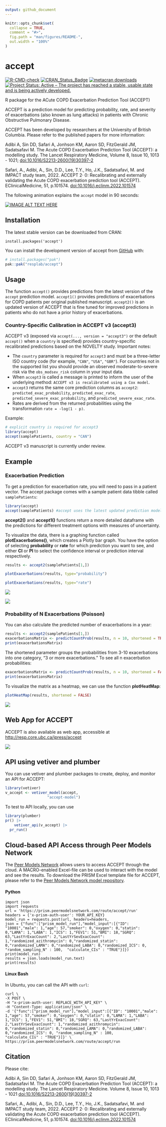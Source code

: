 ```yaml
---
output: github_document
---
```


<!-- README.md is generated from README.Rmd. Please edit that file -->

```r
knitr::opts_chunk$set(
  collapse = TRUE,
  comment = "#>",
  fig.path = "man/figures/README-",
  out.width = "100%"
)
```

# accept

<!-- badges: start -->

[![R-CMD-check](https://github.com/resplab/accept/actions/workflows/R-CMD-check.yaml/badge.svg)](https://github.com/resplab/accept/actions/workflows/R-CMD-check.yaml)
[![CRAN_Status_Badge](https://www.r-pkg.org/badges/version/accept)](https://cran.r-project.org/package=accept) [![metacran downloads](https://cranlogs.r-pkg.org/badges/accept)](https://cran.r-project.org/package=accept) [![Project Status: Active -- The project has reached a stable, usable state and is being actively developed.](https://www.repostatus.org/badges/latest/active.svg)](https://www.repostatus.org/#active)
<!-- badges: end -->

R package for the ACute COPD Exacerbation Prediction Tool (ACCEPT)

ACCEPT is a prediction model for predicting probability, rate, and severity of exacerbations (also known as lung attacks) in patients with Chronic Obstructive Pulmonary Disease.

ACCEPT has been developed by researchers at the University of British Columbia. Please refer to the published papers for more information:

Adibi A, Sin DD, Safari A, Jonhson KM, Aaron SD, FitzGerald JM, Sadatsafavi M. The Acute COPD Exacerbation Prediction Tool (ACCEPT): a modelling study. The Lancet Respiratory Medicine, Volume 8, Issue 10, 1013 - 1021; [doi:10.1016/S2213-2600(19)30397-2](https://doi.org/10.1016/S2213-2600(19)30397-2)

Safari, A., Adibi, A., Sin, D.D., Lee, T.Y., Ho, J.K., Sadatsafavi, M. and IMPACT study team, 2022. ACCEPT 2· 0: Recalibrating and externally validating the Acute COPD exacerbation prediction tool (ACCEPT). EClinicalMedicine, 51, p.101574. [doi:10.1016/j.eclinm.2022.101574](http://doi.org/10.1016/j.eclinm.2022.101574)

The following animation explains the `accept` model in 90 seconds:

[![IMAGE ALT TEXT HERE](https://img.youtube.com/vi/UuGLN128Z3Y/0.jpg)](https://www.youtube.com/watch?v=UuGLN128Z3Y)

## Installation

The latest stable version can be downloaded from CRAN:

`install.packages('accept')`

You can install the development version of accept from [GitHub](https://github.com/) with:

``` r
# install.packages("pak")
pak::pak("resplab/accept")
```

## Usage

The function `accept()` provides predictions from the latest version of the `accept` prediction model. `accept1()` provides predictions of exacerbations for COPD patients per original published manuscript. `accept2()` is an updated version of ACCEPT that is fine tuned for improved predictions in patients who do not have a prior history of exacerbations.

### Country-Specific Calibration in ACCEPT v3 (accept3)

ACCEPT v3 (exposed via `accept(..., version = "accept3")` or the default `accept()` when a `country` is specified) provides country-specific recalibrated predictions based on the NOVELTY study. Important notes:

- The `country` parameter is required for `accept3` and must be a three-letter ISO country code (for example, `"CAN"`, `"USA"`, `"GBR"`). For countries not in the supported list you should provide an observed moderate-to-severe risk via the `obs_modsev_risk` column in your input data.
- When `accept3` is called a message is printed to inform the user of the underlying method: `ACCEPT v3 is recalibrated using a Cox model`.
- `accept3` returns the same core prediction columns as `accept2`: `predicted_exac_probability`, `predicted_exac_rate`, `predicted_severe_exac_probability`, and `predicted_severe_exac_rate`.
- Rates are derived from the returned probabilities using the transformation `rate = -log(1 - p)`.

Example:

```r
# explicit country is required for accept3
library(accept)
accept(samplePatients, country = "CAN")
```
ACCEPT v3 manuscript is currently under review. 

## Example

### Exacerbation Prediction

To get a prediction for exacerbation rate, you will need to pass in a patient vector. The accept package comes with a sample patient data tibble called `samplePatients`:

```r
library(accept)
accept(samplePatients) #accept uses the latest updated prediction model
```

**accept2()** and **accept1()** functions return a more detailed dataframe with the predictions for different treatment options with measures of uncertainty.

To visualize the data, there is a graphing function called **plotExacerbations()**, which creates a Plotly bar graph. You have the option of selecting **probability** or **rate** for which prediction you want to see, and either **CI** or **PI** to select the confidence interval or prediction interval respectively.

```r
results <- accept2(samplePatients[1,])

plotExacerbations(results, type="probability")

plotExacerbations(results, type="rate")
```

![](./man/figures/newplot1.png)

![](./man/figures/newplot3.png)

### Probability of N Exacerbations (Poisson)

You can also calculate the predicted number of exacerbations in a year:

```r
results <- accept2(samplePatients[1,]) 
exacerbationsMatrix <- predictCountProb(results, n = 10, shortened = TRUE)
print(exacerbationsMatrix)
```

The shortened parameter groups the probabilities from 3-10 exacerbations into one category, "3 or more exacerbations." To see all n exacerbation probabilities:

```r
exacerbationsMatrix <- predictCountProb(results, n = 10, shortened = FALSE)
print(exacerbationsMatrix)
```

To visualize the matrix as a heatmap, we can use the function **plotHeatMap**:

```r
plotHeatMap(results, shortened = FALSE)
```

![](./man/figures/newplot4.png)

## Web App for ACCEPT

ACCEPT is also available as web app, accessible at <http://resp.core.ubc.ca/ipress/accept>

![](./man/figures/accept_shiny.png)

## API using vetiver and plumber

You can use vetiver and plumber packages to create, deploy, and monitor an API for ACCEPT:

```r
library(vetiver)
v_accept <- vetiver_model(accept, 
                   "accept-model")

```

To test to API locally, you can use

```r
library(plumber)
pr() |> 
    vetiver_api(v_accept) |>
  pr_run()
```

## Cloud-based API Access through Peer Models Network

The [Peer Models Network](https://resp.core.ubc.ca/show/pmnintro) allows users to access ACCEPT through the cloud. A MACRO-enabled Excel-file can be used to interact with the model and see the results. To download the PRISM Excel template file for ACCEPT, please refer to the [Peer Models Network model repository](https://models.peermodelsnetwork.com).

#### Python

```         
import json
import requests
url = 'https://prism.peermodelsnetwork.com/route/accept/run'
headers = {'x-prism-auth-user': YOUR_API_KEY}
model_run = requests.post(url, headers=headers,
json = {"func":["prism_model_run"],"model_input":[{"ID": "10001","male": 1,"age": 57,"smoker": 0,"oxygen": 0,"statin": 0,"LAMA": 1,"LABA": 1,"ICS": 1,"FEV1": 51,"BMI": 18,"SGRQ": 63,"LastYrExacCount": 2,"LastYrSevExacCount": 1,"randomized_azithromycin": 0,"randomized_statin": 0,"randomized_LAMA": 0,"randomized_LABA": 0,"randomized_ICS": 0, "random_sampling_N" : 100,  "calculate_CIs" : "TRUE"}]})
print(model_run)
results = json.loads(model_run.text)
print(results)
```

#### Linux Bash

In Ubuntu, you can call the API with `curl`:

```         
curl \
-X POST \
-H "x-prism-auth-user: REPLACE_WITH_API_KEY" \
-H "Content-Type: application/json" \
-d '{"func":["prism_model_run"],"model_input":[{"ID": "10001","male": 1,"age": 57,"smoker": 0,"oxygen": 0,"statin": 0,"LAMA": 1,"LABA": 1,"ICS": 1,"FEV1": 51,"BMI": 18,"SGRQ": 63,"LastYrExacCount": 2,"LastYrSevExacCount": 1,"randomized_azithromycin": 0,"randomized_statin": 0,"randomized_LAMA": 0,"randomized_LABA": 0,"randomized_ICS": 0, "random_sampling_N" : 100, 
"calculate_CIs" : "TRUE"}]}' \
https://prism.peermodelsnetwork.com/route/accept/run
```

## Citation

Please cite:

Adibi A, Sin DD, Safari A, Jonhson KM, Aaron SD, FitzGerald JM, Sadatsafavi M. The Acute COPD Exacerbation Prediction Tool (ACCEPT): a modelling study. The Lancet Respiratory Medicine. Volume 8, Issue 10, 1013 - 1021 [doi:10.1016/S2213-2600(19)30397-2](https://doi.org/10.1016/S2213-2600(19)30397-2)

Safari, A., Adibi, A., Sin, D.D., Lee, T.Y., Ho, J.K., Sadatsafavi, M. and IMPACT study team, 2022. ACCEPT 2· 0: Recalibrating and externally validating the Acute COPD exacerbation prediction tool (ACCEPT). EClinicalMedicine, 51, p.101574. [doi:10.1016/j.eclinm.2022.101574](http://doi.org/10.1016/j.eclinm.2022.101574)
